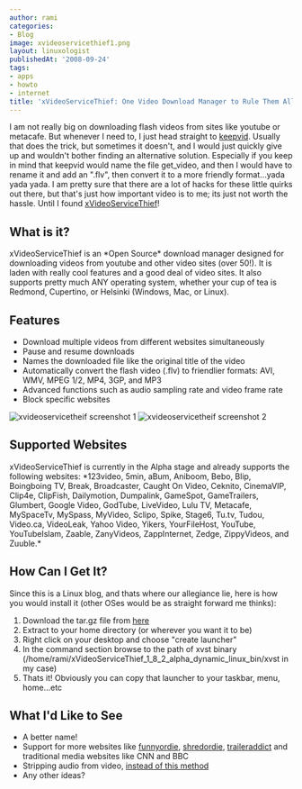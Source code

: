 ```yaml
---
author: rami
categories:
- Blog
image: xvideoservicethief1.png
layout: linuxologist
publishedAt: '2008-09-24'
tags:
- apps
- howto
- internet
title: 'xVideoServiceThief: One Video Download Manager to Rule Them All!'
---
```


I am not really big on downloading flash videos from sites like youtube or metacafe. But whenever I need to, I just head straight to [keepvid](http://keepvid.com). Usually that does the trick, but sometimes it doesn't, and I would just quickly give up and wouldn't bother finding an alternative solution. Especially if you keep in mind that  keepvid would name the file get_video, and then I would have to rename it and add an ".flv", then convert it to a more friendly format...yada yada yada. I am pretty sure that there are a lot of hacks for these little quirks out there, but that's just how important video is to me; its just  not worth the hassle. Until I found [xVideoServiceThief](http://xviservicethief.sourceforge.net/index.php)!

## What is it?
xVideoServiceThief is an \*Open Source\* download manager designed for downloading videos from youtube and other video sites (over 50!). It is laden with really cool features and a good deal of video sites. It also supports pretty much ANY operating system, whether your cup of tea is Redmond, Cupertino, or Helsinki (Windows, Mac, or Linux).

## Features

* Download multiple videos from different websites simultaneously
* Pause and resume downloads
* Names the downloaded file like the original title of the video
* Automatically convert the flash video (.flv) to friendlier formats: AVI, WMV, MPEG 1/2, MP4, 3GP, and MP3
* Advanced functions such as audio sampling rate and video frame rate
* Block specific websites

![xvideoservicetheif screenshot 1](/assets/images/content/blog/xvideoservicethief1.png)
![xvideoservicetheif screenshot 2](/assets/images/content/blog/xvideoservicethief2.png)

## Supported Websites
xVideoServiceThief is currently in the Alpha stage and already supports the following websites: \*123video, 5min, aBum, Aniboom, Bebo, Blip, Boingboing TV, Break, Broadcaster, Caught On Video, Ceknito, CinemaVIP, Clip4e, ClipFish, Dailymotion, Dumpalink, GameSpot, GameTrailers, Glumbert, Google Video, GodTube, LiveVideo, Lulu TV, Metacafe, MySpaceTv, MySpass, MyVideo, Sclipo, Spike, Stage6, Tu.tv, Tudou, Video.ca, VideoLeak, Yahoo Video, Yikers, YourFileHost, YouTube, YouTubeIslam, Zaable, ZanyVideos, ZappInternet, Zedge, ZippyVideos, and Zuuble.\*

## How Can I Get It?
Since this is a Linux blog, and thats where our allegiance lie, here is how you would install it (other OSes would be as straight forward me thinks):

1. Download the tar.gz file from [here](http://sourceforge.net/project/downloading.php?groupname=xviservicethief&filename=xVideoServiceThief_1_8_2_alpha_dynamic_linux_bin.tar.gz&use_mirror=osdn)
2. Extract to your home directory (or wherever you want it to be)
3. Right click on your desktop and choose "create launcher"
4. In the command section browse to the path of xvst binary (/home/rami/xVideoServiceThief_1_8_2_alpha_dynamic_linux_bin/xvst in my case)
5. Thats it! Obviously you can copy that launcher to your taskbar, menu, home...etc

## What I'd Like to See
* A better name!
* Support for more websites like [funnyordie](http://www.funnyordie.com), [shredordie](http://www.shredordie.com), [traileraddict](http://traileraddict.com) and traditional media websites like CNN and BBC
* Stripping audio from video, [instead of this method](/2008/03/10/downloading-music-the-1337-way)
* Any other ideas?